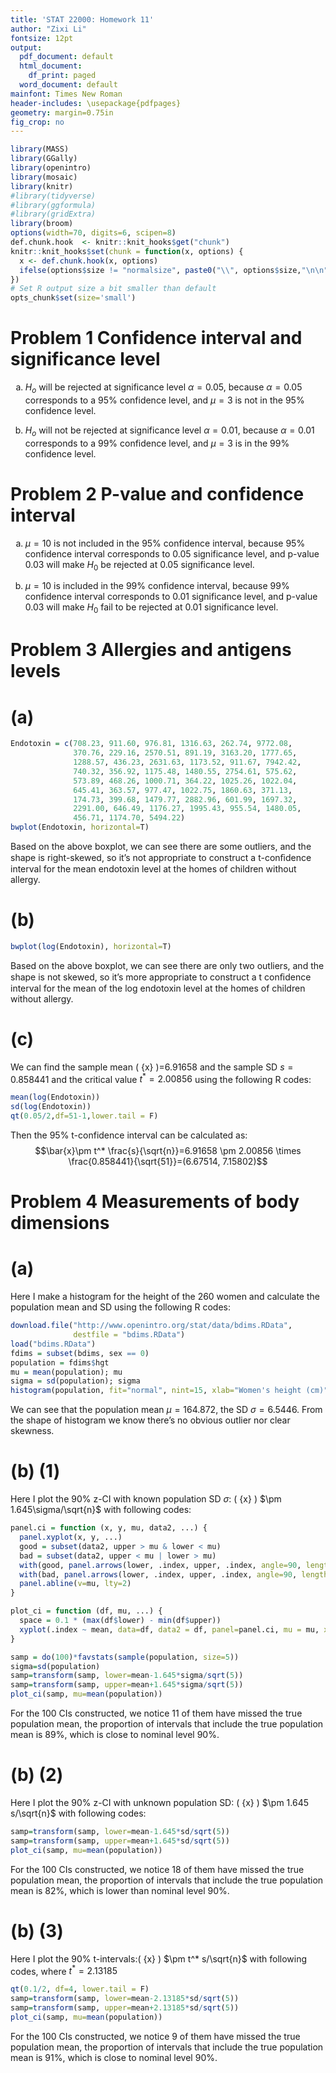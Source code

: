 ```yaml
---
title: 'STAT 22000: Homework 11'
author: "Zixi Li"
fontsize: 12pt
output:
  pdf_document: default
  html_document:
    df_print: paged
  word_document: default
mainfont: Times New Roman
header-includes: \usepackage{pdfpages}
geometry: margin=0.75in
fig_crop: no
---
```


```r
library(MASS)
library(GGally)
library(openintro)
library(mosaic)
library(knitr)
#library(tidyverse)
#library(ggformula)
#library(gridExtra)
library(broom)
options(width=70, digits=6, scipen=8)
def.chunk.hook  <- knitr::knit_hooks$get("chunk")
knitr::knit_hooks$set(chunk = function(x, options) {
  x <- def.chunk.hook(x, options)
  ifelse(options$size != "normalsize", paste0("\\", options$size,"\n\n", x, "\n\n \\normalsize"), x)
})
# Set R output size a bit smaller than default
opts_chunk$set(size='small') 
```
# Problem 1 Confidence interval and significance level
(a) $H_o$ will be rejected at significance level $\alpha=0.05$, because $\alpha=0.05$ corresponds to a 95\% confidence level, and $\mu=3$ is not in the 95\% confidence level.

(b) $H_o$ will not be rejected at significance level $\alpha=0.01$, because $\alpha=0.01$ corresponds to a 99\% confidence level, and $\mu=3$ is in the 99\% confidence level.

# Problem 2 P-value and confidence interval
(a) $\mu=10$ is not included in the 95\% confidence interval, because 95\% confidence interval corresponds to 0.05 significance level, and p-value 0.03 will make $H_0$ be rejected at 0.05 significance level.

(b) $\mu=10$ is included in the 99\% confidence interval, because 99\% confidence interval corresponds to 0.01 significance level, and p-value 0.03 will make $H_0$ fail to be rejected at 0.01 significance level.

# Problem 3 Allergies and antigens levels
# (a)
```r
Endotoxin = c(708.23, 911.60, 976.81, 1316.63, 262.74, 9772.08,
              370.76, 229.16, 2570.51, 891.19, 3163.20, 1777.65,
              1288.57, 436.23, 2631.63, 1173.52, 911.67, 7942.42,
              740.32, 356.92, 1175.48, 1480.55, 2754.61, 575.62,
              573.89, 468.26, 1000.71, 364.22, 1025.26, 1022.04,
              645.41, 363.57, 977.47, 1022.75, 1860.63, 371.13,
              174.73, 399.68, 1479.77, 2882.96, 601.99, 1697.32,
              2291.00, 646.49, 1176.27, 1995.43, 955.54, 1480.05,
              456.71, 1174.70, 5494.22) 
bwplot(Endotoxin, horizontal=T) 
```

Based on the above boxplot, we can see there are some outliers, and the shape is right-skewed, so it's not appropriate to construct a t-conﬁdence interval for the mean endotoxin level at the homes of children without allergy.

# (b)
```r
bwplot(log(Endotoxin), horizontal=T)
```

Based on the above boxplot, we can see there are only two outliers, and the shape is not skewed, so it's more appropriate to construct a t conﬁdence interval for the mean of the log endotoxin level at the homes of children without allergy. 


# (c)
We can find the sample mean \( \bar{x} \)=6.91658 and the sample SD $s=0.858441$ and the critical value $t^*= 2.00856$ using the following R codes:
```r
mean(log(Endotoxin))
sd(log(Endotoxin))
qt(0.05/2,df=51-1,lower.tail = F)
```

Then the 95\% t-confidence interval can be calculated as:
$$\bar{x}\pm t^* \frac{s}{\sqrt{n}}=6.91658 \pm 2.00856 \times \frac{0.858441}{\sqrt{51}}=(6.67514, 7.15802)$$

# Problem 4 Measurements of body dimensions
# (a)
Here I make a histogram for the height of the 260 women and calculate the population mean and SD using the following R codes:
```r
download.file("http://www.openintro.org/stat/data/bdims.RData",
              destfile = "bdims.RData")
load("bdims.RData")
fdims = subset(bdims, sex == 0)
population = fdims$hgt
mu = mean(population); mu
sigma = sd(population); sigma
histogram(population, fit="normal", nint=15, xlab="Women's height (cm)")
```

We can see that the population mean $\mu=164.872$, the SD $\sigma= 6.5446$. From the shape of histogram we know there's no obvious outlier nor clear skewness.

# (b) (1)
Here I plot the 90\% z-CI with known population SD $\sigma$: \( \bar{x} \) $\pm 1.645\sigma/\sqrt{n}$ with following codes:
```r
panel.ci = function (x, y, mu, data2, ...) {
  panel.xyplot(x, y, ...)
  good = subset(data2, upper > mu & lower < mu)
  bad = subset(data2, upper < mu | lower > mu)
  with(good, panel.arrows(lower, .index, upper, .index, angle=90, length = 0.05, ends="both"))
  with(bad, panel.arrows(lower, .index, upper, .index, angle=90, length = 0.05, ends="both", col="red", lwd=3))
  panel.abline(v=mu, lty=2)
}

plot_ci = function (df, mu, ...) {  
  space = 0.1 * (max(df$lower) - min(df$upper))
  xyplot(.index ~ mean, data=df, data2 = df, panel=panel.ci, mu = mu, xlim = c(min(df$lower) - space, max(df$upper) + space), ylab = NULL)
}
```

```r
samp = do(100)*favstats(sample(population, size=5))
sigma=sd(population)
samp=transform(samp, lower=mean-1.645*sigma/sqrt(5))
samp=transform(samp, upper=mean+1.645*sigma/sqrt(5))
plot_ci(samp, mu=mean(population))
```

For the 100 CIs constructed, we notice 11 of them have missed the true population mean, the proportion of intervals that include the true population mean is 89\%, which is close to nominal level 90\%.

# (b) (2)
Here I plot the 90\% z-CI with unknown population SD: \( \bar{x} \) $\pm 1.645 s/\sqrt{n}$ with following codes:
```r
samp=transform(samp, lower=mean-1.645*sd/sqrt(5))
samp=transform(samp, upper=mean+1.645*sd/sqrt(5))
plot_ci(samp, mu=mean(population))
```

For the 100 CIs constructed, we notice 18 of them have missed the true population mean, the proportion of intervals that include the true population mean is 82\%, which is lower than nominal level 90\%.

# (b) (3)
Here I plot the 90\% t-intervals:\( \bar{x} \) $\pm t^* s/\sqrt{n}$ with following codes, where $t^*=2.13185$
```r
qt(0.1/2, df=4, lower.tail = F)
samp=transform(samp, lower=mean-2.13185*sd/sqrt(5))
samp=transform(samp, upper=mean+2.13185*sd/sqrt(5))
plot_ci(samp, mu=mean(population))
```

For the 100 CIs constructed, we notice 9 of them have missed the true population mean, the proportion of intervals that include the true population mean is 91\%, which is close to nominal level 90\%.